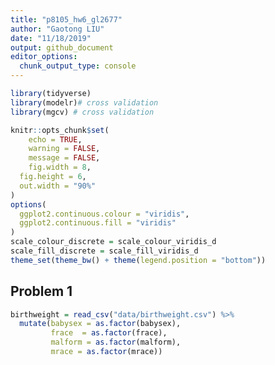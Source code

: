```yaml
---
title: "p8105_hw6_gl2677"
author: "Gaotong LIU"
date: "11/18/2019"
output: github_document
editor_options: 
  chunk_output_type: console
---
```


```r
library(tidyverse)
library(modelr)# cross validation
library(mgcv) # cross validation

knitr::opts_chunk$set(
	echo = TRUE,
	warning = FALSE,
	message = FALSE,
	fig.width = 8, 
  fig.height = 6,
  out.width = "90%"
)
options(
  ggplot2.continuous.colour = "viridis",
  ggplot2.continuous.fill = "viridis"
)
scale_colour_discrete = scale_colour_viridis_d
scale_fill_discrete = scale_fill_viridis_d
theme_set(theme_bw() + theme(legend.position = "bottom"))
```

## Problem 1
```r
birthweight = read_csv("data/birthweight.csv") %>% 
  mutate(babysex = as.factor(babysex),
         frace  = as.factor(frace),
         malform = as.factor(malform),
         mrace = as.factor(mrace))
```
